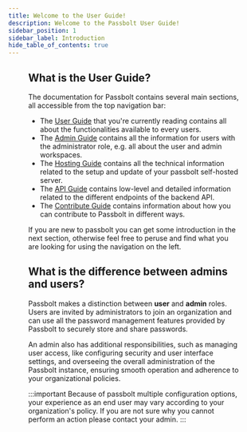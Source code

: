 ```yaml
---
title: Welcome to the User Guide!
description: Welcome to the Passbolt User Guide!
sidebar_position: 1
sidebar_label: Introduction
hide_table_of_contents: true
---
```


<Figure
  src="/img/background/guide-covers/user-guide.svg"
  alt="User Guide Cover"
  size={{ width: '1280px', height: 'auto' }}
/>

## What is the User Guide?

The documentation for Passbolt contains several main sections, all accessible from the top navigation bar:
- The [User Guide](/docs/user/) that you're currently reading contains all about the functionalities available to every users.
- The [Admin Guide](/docs/admin/) contains all the information for users with the administrator role, e.g. all about the user and admin workspaces.
- The [Hosting Guide](/docs/hosting/) contains all the technical information related to the setup and update of your passbolt self-hosted server.
- The [API Guide](/docs/api/) contains low-level and detailed information related to the different endpoints of the backend API.
- The [Contribute Guide](/docs/contribute/) contains information about how you can contribute to Passbolt in different ways.

If you are new to passbolt you can get some introduction in the next section, otherwise feel free to peruse and find
 what you are looking for using the navigation on the left.


## What is the difference between admins and users?
Passbolt makes a distinction between **user** and **admin** roles. Users are invited by administrators to join an organization
and can use all the password management features provided by Passbolt to securely store and share passwords.

An admin also has additional responsibilities, such as managing user access, like configuring security
and user interface settings, and overseeing the overall administration of the Passbolt instance, ensuring smooth operation and
adherence to your organizational policies.

:::important
Because of passbolt multiple configuration options, your experience as an end user may vary according to your
organization's policy. If you are not sure why you cannot perform an action please contact your admin.
:::
